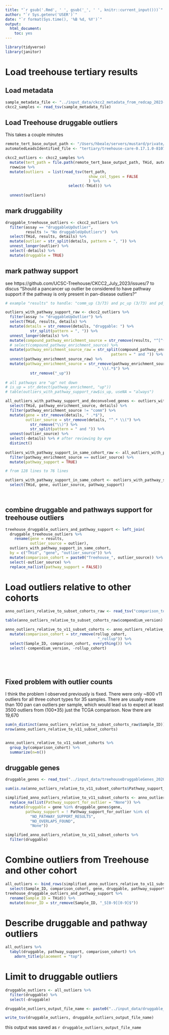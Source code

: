 ```yaml
---
title: "`r gsub('.Rmd', ' ', gsub('_', ' ', knitr::current_input()))`"
author: "`r Sys.getenv('USER')`"
date: "`r format(Sys.time(), '%B %d, %Y')`"
output:
  html_document:
    toc: yes
---
```

  


```r

library(tidyverse)
library(janitor)

```


# Load treehouse  tertiary results


## Load metadata
```r

sample_metadata_file <- "../input_data/ckcc2_metadata_from_redcap_2023-11-09_10.34.27.tsv"
ckcc2_samples <- read_tsv(sample_metadata_file)

```

## Load Treehouse druggable outliers
This takes a couple minutes
```r

remote_tert_base_output_path <- "/Users/hbeale/servers/mustard/private/groups/treehouse/archive/downstream"
automatedLeadsIdentified_file <- "tertiary/treehouse-care-0.17.1.0-8107fe7.4/compendium-v11_polya/automatedLeadsIdentified.tsv"

ckcc2_outliers <- ckcc2_samples %>%
  mutate(tert_path = file.path(remote_tert_base_output_path, THid, automatedLeadsIdentified_file)) %>%
  rowwise %>%
  mutate(outliers  = list(read_tsv(tert_path,
                                     show_col_types = FALSE
                                     ) %>%
                            select(-THid))) %>%
  
  unnest(outliers)

```

## mark druggability 
```r

druggable_treehouse_outliers <- ckcc2_outliers %>%
  filter(assay == "druggableUpOutlier",
         results != "No druggableUpOutliers")  %>% 
  select(THid, results, details) %>%
  mutate(outlier = str_split(details, pattern = ", ")) %>%
  unnest_longer(outlier) %>%
  select(-details) %>%
  mutate(druggable = TRUE)


```

## mark pathway support
see https://github.com/UCSC-Treehouse/CKCC2_July_2023/issues/7 to discus "Should a pancancer up outlier be considered to have pathway support if the pathway is only present in pan-disease outliers? "
```r

# example "results" to handle: "comm_up (3/73) and pc_up (3/73) and pd_up (3/73))"

outliers_with_pathway_support_raw <- ckcc2_outliers %>%
  filter(assay != "druggableUpOutlier") %>% 
  select(THid, results, details) %>%
  mutate(details = str_remove(details, "druggable: ") %>%
           str_split(pattern = ", ")) %>%
  unnest_longer(details) %>%
  mutate(compound_pathway_enrichment_source = str_remove(results, "^[^(]* \\(")) %>%
  # select(compound_pathway_enrichment_source) %>%
  mutate(pathway_enrichment_source_raw = str_split(compound_pathway_enrichment_source,
                                               pattern = " and ")) %>%
  unnest(pathway_enrichment_source_raw) %>%
  mutate(pathway_enrichment_source = str_remove(pathway_enrichment_source_raw, 
                                         " \\(.*$") %>%
           str_remove("_up"))
       
# all pathways are "up" not down
# is_up = str_detect(pathway_enrichment, "up"))
# table(outliers_with_pathway_support_raw$is_up, useNA = "always")

all_outliers_with_pathway_support_and_deconvolved_genes <- outliers_with_pathway_support_raw %>%
  select(THid, pathway_enrichment_source, details) %>%
  filter(pathway_enrichment_source != "comm") %>%
  mutate(gene = str_remove(details, " .*$"),
         outlier_source = str_remove(details, "^.* \\(") %>%
           str_remove("\\)") %>%
           str_split(pattern = " and ")) %>%
  unnest(outlier_source) %>%
  select(-details) %>% # after reviewing by eye
  distinct()
 
outliers_with_pathway_support_in_same_cohort_raw <- all_outliers_with_pathway_support_and_deconvolved_genes %>%
  filter(pathway_enrichment_source == outlier_source) %>%
  mutate(pathway_support = TRUE)

# from 128 lines to 76 lines

outliers_with_pathway_support_in_same_cohort <- outliers_with_pathway_support_in_same_cohort_raw %>% 
  select(THid, gene, outlier_source, pathway_support)
  
  
```
## combine druggable and pathways support for treehouse outliers
```r

treehouse_druggable_outliers_and_pathway_support <- left_join(
  druggable_treehouse_outliers %>%
    rename(gene = results,
           outlier_source = outlier),
  outliers_with_pathway_support_in_same_cohort, 
  by = c("THid", "gene", "outlier_source")) %>%
  mutate(comparison_cohort = paste0("Treehouse_", outlier_source)) %>%
  select(-outlier_source) %>%
  replace_na(list(pathway_support = FALSE))

```


# Load outliers relative to other cohorts


```r

anno_outliers_relative_to_subset_cohorts_raw <- read_tsv("comparison_to_non_CARE_cohorts/data/TH34_tall_v11-various-curated_pathways_2023-11-09.tsv")

table(anno_outliers_relative_to_subset_cohorts_raw$compendium_version)

anno_outliers_relative_to_v11_subset_cohorts <- anno_outliers_relative_to_subset_cohorts_raw  %>%
  mutate(comparison_cohort = str_remove(rollup_cohort, 
                                         "_rollup")) %>%
  select(Sample_ID, comparison_cohort, everything()) %>%
  select(-compendium_version, -rollup_cohort)



  

```

## Fixed problem with outlier counts
I think the problem I observed previously is fixed. There were only ~800 v11 outliers for all three cohort types for 35 samples. There are usually more than 100 pan can outliers per sample, which would lead us to expect at least 3500 outliers from (100*35) just the TCGA comparison.   Now there are 19,670

```r
sum(n_distinct(anno_outliers_relative_to_subset_cohorts_raw$Sample_ID))
nrow(anno_outliers_relative_to_v11_subset_cohorts)


anno_outliers_relative_to_v11_subset_cohorts %>%
  group_by(comparison_cohort) %>%
  summarize(n=n())

```

## druggable genes
```r

druggable_genes <- read_tsv("../input_data/treehouseDruggableGenes_2020-03_25.txt")

```



```r


sum(is.na(anno_outliers_relative_to_v11_subset_cohorts$Pathway_support_for_outlier))

simplified_anno_outliers_relative_to_v11_subset_cohorts <- anno_outliers_relative_to_v11_subset_cohorts %>%
  replace_na(list(Pathway_support_for_outlier = "None")) %>%
  mutate(druggable = gene %in% druggable_genes$gene,
         pathway_support = ! Pathway_support_for_outlier %in% c(
           "NO_PATHWAY_SUPPORT_RESULTS",
           "NO_OVERLAPS_FOUND",
           "None"))

```

```r
simplified_anno_outliers_relative_to_v11_subset_cohorts %>%
  filter(druggable)
```

# Combine outliers from Treehouse and other cohort 

```r

all_outliers <- bind_rows(simplified_anno_outliers_relative_to_v11_subset_cohorts %>%
  select(Sample_ID, comparison_cohort, gene, druggable, pathway_support),
treehouse_druggable_outliers_and_pathway_support %>%
  rename(Sample_ID = THid)) %>%
  mutate(donor_ID = str_remove(Sample_ID, "_S[0-9][0-9]$"))

```


# Describe druggable and pathway outliers
```r

all_outliers %>%
  tabyl(druggable, pathway_support, comparison_cohort) %>%
    adorn_title(placement = "top")

```
# Limit to druggable outliers
```r
druggable_outliers <- all_outliers %>%
  filter(druggable) %>%
  select(-druggable)
```



```r

druggable_outliers_output_file_name <- paste0("../input_data/druggable_outliers_from_treehouse_and_other_cohorts_", format(Sys.time(), "%Y_%m_%d-%H_%M_%S_%Y"), ".tsv")

write_tsv(druggable_outliers, druggable_outliers_output_file_name)

```

this output was saved as `r druggable_outliers_output_file_name`
